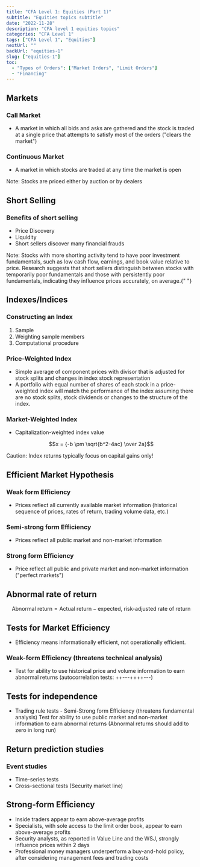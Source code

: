---
title: "CFA Level 1: Equities (Part 1)"
subtitle: "Equities topics subtitle"
date: "2022-11-28"
description: "CFA level 1 equities topics"
categories: "CFA Level 1"
tags: ["CFA Level 1", "Equities"]
nextUrl: ""
backUrl: "equities-1"
slug: ["equities-1"]
toc:
  - "Types of Orders": ["Market Orders", "Limit Orders"]
  - "Financing"
---

## Markets

### Call Market

- A market in which all bids and asks are gathered and the stock is traded at a single price that attempts to satisfy most of the orders ("clears the market")

### Continuous Market

- A market in which stocks are traded at any time the market is open

Note: Stocks are priced either by auction or by dealers

## Short Selling

### Benefits of short selling

- Price Discovery
- Liquidity
- Short sellers discover many financial frauds

Note: Stocks with more shorting activity tend to have poor investment fundamentals, such as low cash flow, earnings, and book value relative to price. Research suggests that short sellers distinguish between stocks with temporarily poor fundamentals and those with persistently poor fundamentals, indicating they influence prices accurately, on average.{" "}

## Indexes/Indices

### Constructing an Index

1.  Sample
2.  Weighting sample members
3.  Computational procedure

### Price-Weighted Index

- Simple average of component prices with divisor that is adjusted for stock splits and changes in index stock representation
- A portfolio with equal number of shares of each stock in a price-weighted index will match the performance of the index assuming there are no stock splits, stock dividends or changes to the structure of the index.

### Market-Weighted Index

- Capitalization-weighted index value

```math
x = {-b \pm \sqrt{b^2-4ac} \over 2a}
```

<Caution>Caution: Index returns typically focus on capital gains only!</Caution>

## Efficient Market Hypothesis

### Weak form Efficiency

- Prices reflect all currently available market information (historical sequence of prices, rates of return, trading volume data, etc.)

### Semi-strong form Efficiency

- Prices reflect all public market and non-market information

### Strong form Efficiency

- Price reflect all public and private market and non-market information ("perfect markets")

## Abnormal rate of return

```math
\text{Abnormal return} = \text{Actual return} -
        \text{expected, risk-adjusted rate of return}
```

## Tests for Market Efficiency

- Efficiency means informationally efficient, not operationally efficient.

### Weak-form Efficiency (threatens technical analysis)

- Test for ability to use historical price and volume information to earn abnormal returns (autocorrelation tests: ++---++++---)

## Tests for independence

- Trading rule tests - Semi-Strong form Efficiency (threatens fundamental analysis) Test for ability to use public market and non-market information to earn abnormal returns (Abnormal returns should add to zero in long run)

## Return prediction studies

### Event studies

- Time-series tests
- Cross-sectional tests (Security market line)

## Strong-form Efficiency

- Inside traders appear to earn above-average profits
- Specialists, with sole access to the limit order book, appear to earn above-average profits
- Security analysts, as reported in Value Line and the WSJ, strongly influence prices within 2 days
- Professional money managers underperform a buy-and-hold policy, after considering management fees and trading costs
